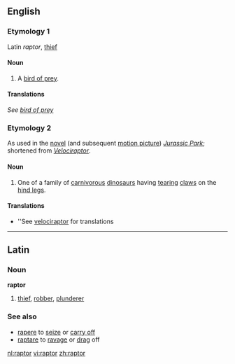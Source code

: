 ==English==

===Etymology 1===
Latin ''raptor'', [[thief]]

====Noun====
{{en-noun}}

# A [[bird of prey]].

====Translations====
{{rfc-level|Translations at L3+ (AutoFormat would have corrected level of Translations)}}
''See [[bird of prey]]''

===Etymology 2===
As used in the [[novel]] (and subsequent [[motion picture]]) ''[[w:Jurassic Park|Jurassic Park]]''; shortened from ''[[Velociraptor]]''.

====Noun====
{{en-noun}}
# One of a family of [[carnivorous]] [[dinosaur]]s having [[tear]]ing [[claw]]s on the [[hind leg]]s.

====Translations====
* ''See [[velociraptor]] for translations

----

==Latin==

===Noun===
'''raptor'''

# [[thief]], [[robber]], [[plunderer]]

===See also===
* [[rapere]] to [[seize]] or [[carry off]]
* [[raptare]] to [[ravage]] or [[drag]] off

[[nl:raptor]]
[[vi:raptor]]
[[zh:raptor]]